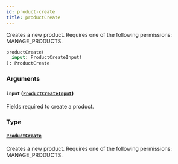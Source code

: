 ```yaml
---
id: product-create
title: productCreate
---
```


Creates a new product. Requires one of the following permissions: MANAGE_PRODUCTS.

```graphql
productCreate(
  input: ProductCreateInput!
): ProductCreate
```

### Arguments

#### `input` ([`ProductCreateInput`](../../../developer/api-reference/inputs/product-create-input))

Fields required to create a product.

### Type

#### [`ProductCreate`](../../../developer/api-reference/objects/product-create)

Creates a new product. Requires one of the following permissions: MANAGE_PRODUCTS.
